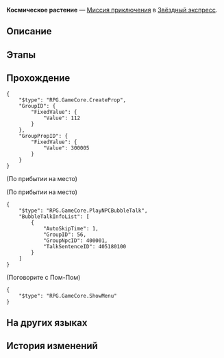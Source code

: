 {{Дополнить|Диалоги.}}
{{Миссия Инфобокс
|id              = 4050018
|Название        = 
|Изображение     = Миссия Освоения Космическое растение.png
|Тип             = Миссия приключения
|События         = 
|Глава           = 
|Условия         = 
|Персонажи       = Первопроходец; Пом-Пом
|СтартЛокация    = [[Звёздный экспресс]] — [[Общий вагон]]
|Локации         = Общий вагон
|Предыдущая      = 
|Следующая       = 
|Награды         = Журнал приключений*1; Mechanical Parts*1; Кредиты*8 000
}}
'''Космическое растение''' — [[Миссия приключения]] в [[Звёздный экспресс]].

==Описание==
{{Описание|<!--официальное описание из Перекрёстка судеб-->}}

==Этапы==


==Прохождение==
{{Дополнить}}

<pre>{
	"$type": "RPG.GameCore.CreateProp",
	"GroupID": {
		"FixedValue": {
			"Value": 112
		}
	},
	"GroupPropID": {
		"FixedValue": {
			"Value": 300005
		}
	}
}</pre>
;(По прибытии на место)

;(По прибытии на место)
<pre>{
	"$type": "RPG.GameCore.PlayNPCBubbleTalk",
	"BubbleTalkInfoList": [
		{
			"AutoSkipTime": 1,
			"GroupID": 56,
			"GroupNpcID": 400001,
			"TalkSentenceID": 405180100
		}
	]
}</pre>

;(Поговорите с Пом-Пом)
<!--Unknown TalkSentence: 405000000-->
<pre>{
	"$type": "RPG.GameCore.ShowMenu"
}</pre>
{{Диалог Конец}}

==На других языках==
{{На других языках
|en   = Space plant
|zhs  = 太空植物
|zht  = 太空植物
|ja   = 宇宙植物
|ko   = 우주 식물
|es   = Planta espacial
|fr   = Plantes spatiales
|ru   = Космическое растение
|th   = พืชในอวกาศ
|vi   = Thực Vật Không Gian
|de   = Weltraumpflanze
|id   = Tumbuhan Luar Angkasa
|pt   = Planta Espacial
}}

==История изменений==
{{История изменений|2.7}}
